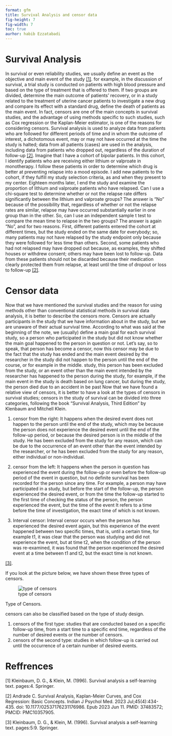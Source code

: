 ```yaml
---
format: gfm 
title: Survival Analysis and censor data 
fig-height: 7
fig-width: 7 
toc: true
aurhor: habib Ezzatabadi 
---
```



# Survival Analysis 

In survival or even reliability studies, we usually define an event as the objective and main event of the study [[1]](#1).
for example, in the discussion of survival, a trial study is conducted on patients with high blood pressure and based on the type of treatment that is offered to them. 
If two groups are divided, determine the main outcome of patients' recovery, or in a study related to the treatment of uterine cancer 
patients to investigate a new drug and compare its effect with a standard drug, define the death of patients as the main event. 
In fact, censors are one of the main concepts in survival studies, and the advantage of using methods specific to such studies, 
such as Cox regression or the Kaplan-Meier estimator, is one of the reasons for considering censors. 
Survival analysis is used to analyze data from patients who are followed for 
different periods of time and in whom the outcome of interest, a dichotomous event, may or may not have occurred 
at the time the study is halted; data from all patients (cases) are used in the analysis, including data from 
patients who dropped out, regardless of the duration of follow-up [[2]](#2). 
Imagine that I have a cohort of bipolar patients. In this cohort, 
I identify patients who are receiving either lithium or valproate in monotherapy. 
I follow these patients in order to determine which drug is better at preventing relapse into a 
mood episode. I add new patients to the cohort, if they fulfill my study selection criteria, 
as and when they present to my center. Eighteen months later, I end the study and examine 
the proportion of lithium and valproate patients who have relapsed. 
Can I use a chi-square test to determine whether or not the relapse rate differs significantly 
between the lithium and valproate groups?
The answer is “No” because of the possibility that, regardless of whether or not the relapse 
rates are similar, relapse may have occurred substantially earlier in one group than in the other. 
So, can I use an independent sample t test to compare the mean time to relapse in the two groups?
The answer is again “No”, and for two reasons. First, different patients entered the cohort at 
different times, but the study ended on the same date for everybody; so, 
many patients may not have relapsed by the study endpoint only because 
they were followed for less time than others. Second, some patients 
who had not relapsed may have dropped out because, as examples, they shifted houses or 
withdrew consent; others may have been lost to follow-up. Data from these patients should not be 
discarded because their medication clearly protected them from relapse, at least until the 
time of dropout or loss to follow-up [[2]](#2). 


# Censor data 

Now that we have mentioned the survival studies and the reason for using methods other than conventional 
statistical methods in survival data analysis, it is better to describe the censors more.
Censors are actually participants in the study that we have information about in the study, but we are unaware of their actual survival time.
According to what was said at the beginning of the note, we (usually) define a main goal for each survival study, 
so a person who participated in the study but did not know whether the main goal happened to the person in question or not. 
Let's say, so to speak, that person has become a censor, 
now this censor may be due to the fact that the study has ended and the main event 
desired by the researcher in the study did not happen to the person until the end of the course, 
or for example in the middle. study, this person has been excluded from the study, or an event other 
than the main event intended by the researcher has happened to the person during the study, for example, 
if the main event in the study is death based on lung cancer, but during the study, the person died due to an 
accident in be past Now that we have found a relative view of censors, it is better to have a look at the types of censors in survival studies;
censors in the study of survival can be divided into three categories, following the book "Survival Analysis, Third Edition" by Klenbaum and Mitchell Klein.

1. censor from the right: It happens when the desired event does not happen to the person until the end of the study, which may be because the person does not experience the     desired event until the end of the follow-up period, or because the desired person is in the middle of the study. He has been excluded from the study for any reason, which can be due to the occurrence of an event other than the event intended by the researcher, or he has been excluded from the study for any reason, either individual or non-individual.

2. censor from the left: It happens when the person in question has experienced the event during the follow-up or even before the follow-up period of the event in question, but no definite survival has been recorded for the person since any time. For example, a person may have participated in a study, but before the start of the follow-up, the person experienced the desired event, or from the time the follow-up started to the first time of checking the status of the person, the person experienced the event, but the time of the event It refers to a time before the time of investigation, the exact time of which is not known.

3. Interval censor: Interval censor occurs when the person has experienced the desired event again, but this experience of the event happened between two specific times, that is, until a certain time, for example t1, it was clear that the person was studying and did not experience the event, but at time t2, when the condition of the person was re-examined, it was found that the person experienced the desired event at a time between t1 and t2, but the exact time is not known.

[[3]](#3). 

If you look at the picture below, we have shown these three types of censors.

![type of censors](Censors.png) 

Type of Censors. 



censors can also be classified based on the type of study design.

  1. censors of the first type: studies that are conducted based on a specific follow-up time, from a start time to a specific end time, regardless of the number of desired events or the number of censors.
  2. censors of the second type: studies in which follow-up is carried out until the occurrence of a certain number of desired events.


# Reffrences 
<a id="1">[1]</a> 
Kleinbaum, D. G., & Klein, M. (1996). Survival analysis a self-learning text. pages:4. Springer.

<a id="2">[2]</a> 
Andrade C. Survival Analysis, Kaplan-Meier Curves, and Cox Regression: Basic Concepts. Indian J Psychol Med. 2023 Jul;45(4):434-435. doi: 10.1177/02537176231176986. Epub 2023 Jun 11. PMID: 37483572; PMCID: PMC10357905.

<a id="3">[3]</a> 
Kleinbaum, D. G., & Klein, M. (1996). Survival analysis a self-learning text. pages:5:9. Springer.